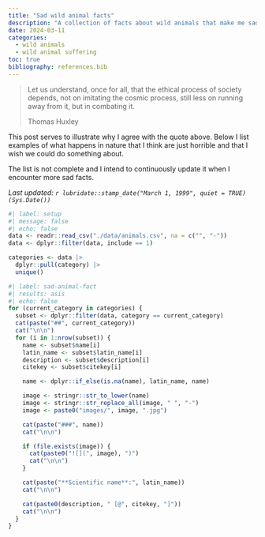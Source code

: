 ```yaml
---
title: "Sad wild animal facts"
description: "A collection of facts about wild animals that make me sad."
date: 2024-03-11
categories:
  - wild animals
  - wild animal suffering
toc: true
bibliography: references.bib
---
```


> Let us understand, once for all, that the ethical process of society depends, not on imitating the cosmic process, still less on running away from it, but in combating it.
>
> Thomas Huxley

This post serves to illustrate why I agree with the quote above. Below I list examples of what happens in nature that I think are just horrible and that I wish we could do something about.

The list is not complete and I intend to continuously update it when I encounter more sad facts.

*Last updated: `r lubridate::stamp_date("March 1, 1999", quiet = TRUE)(Sys.Date())`*

```r
#| label: setup
#| message: false
#| echo: false
data <- readr::read_csv("./data/animals.csv", na = c("", "-"))
data <- dplyr::filter(data, include == 1)

categories <- data |>
  dplyr::pull(category) |>
  unique()
```

```r
#| label: sad-animal-fact
#| results: asis
#| echo: false
for (current_category in categories) {
  subset <- dplyr::filter(data, category == current_category)
  cat(paste("##", current_category))
  cat("\n\n")
  for (i in 1:nrow(subset)) {
    name <- subset$name[i]
    latin_name <- subset$latin_name[i]
    description <- subset$description[i]
    citekey <- subset$citekey[i]

    name <- dplyr::if_else(is.na(name), latin_name, name)

    image <- stringr::str_to_lower(name)
    image <- stringr::str_replace_all(image, " ", "-")
    image <- paste0("images/", image, ".jpg")

    cat(paste("###", name))
    cat("\n\n")

    if (file.exists(image)) {
      cat(paste0("![](", image), ")")
      cat("\n\n")
    }

    cat(paste("**Scientific name**:", latin_name))
    cat("\n\n")

    cat(paste0(description, " [@", citekey, "]"))
    cat("\n\n")
  }
}
```